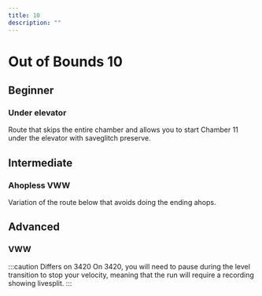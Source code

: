 ---
title: 10
description: ""
---

# Out of Bounds 10

## Beginner

### Under elevator
Route that skips the entire chamber and allows you to start Chamber 11 under the elevator with saveglitch preserve.
<YouTube url="https://youtu.be/32MRrx5Ey7k" />

## Intermediate

### Ahopless VWW
Variation of the route below that avoids doing the ending ahops.
<YouTube url="https://youtu.be/9mRQkpKK_q0" />

## Advanced

### VWW
:::caution Differs on 3420
On 3420, you will need to pause during the level transition to stop your velocity, meaning that the run will require a recording showing 
livesplit.
<YouTube url="https://www.youtube.com/watch?v=xRmOfwUxbk0" />
:::
